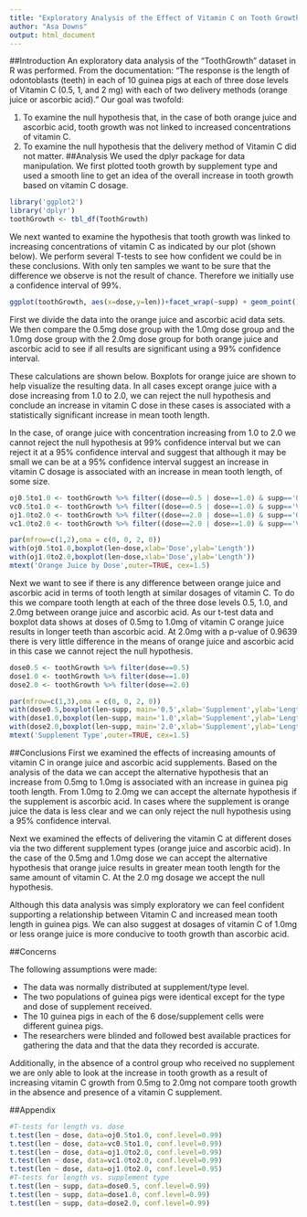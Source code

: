 ```yaml
---
title: "Exploratory Analysis of the Effect of Vitamin C on Tooth Growth"
author: "Asa Downs"
output: html_document
---
```


##Introduction
An exploratory data analysis of the "ToothGrowth" dataset in R was performed. From the documentation: "The response is the length of odontoblasts (teeth) in each of 10 guinea pigs at each of three dose levels of Vitamin C (0.5, 1, and 2 mg) with each of two delivery methods (orange juice or ascorbic acid)." Our goal was twofold: 

1. To examine the null hypothesis that, in the case of both orange juice and ascorbic acid, tooth growth was not linked to increased concentrations of vitamin C. 
2. To examine the null hypothesis that the delivery method of Vitamin C did not matter.
##Analysis
We used the dplyr package for data manipulation. We first plotted tooth growth by supplement type and used a smooth line to get an idea of the overall increase in tooth growth based on vitamin C dosage. 
```r
library('ggplot2')
library('dplyr')
toothGrowth <- tbl_df(ToothGrowth)
```
We next wanted to examine the hypothesis that tooth growth was linked to increasing concentrations of vitamin C as indicated by our plot (shown below). We perform several T-tests to see how confident we could be in these conclusions. With only ten samples we want to be sure that the difference we observe is not the result of chance. Therefore we initially use a confidence interval of 99%.
```r
ggplot(toothGrowth, aes(x=dose,y=len))+facet_wrap(~supp) + geom_point() + geom_smooth(method='loess') + ggtitle('ToothGrowth Data: Length vs Dose by type of supplement') + xlab('Dose') + ylab('Length')
```
First we divide the data into the orange juice and ascorbic acid data sets. We then compare the 0.5mg dose group with the 1.0mg dose group and the 1.0mg dose group with the 2.0mg dose group for both orange juice and ascorbic acid to see if all results are significant using a 99% confidence interval. 

These calculations are shown below. Boxplots for orange juice are shown to help visualize the resulting data. In all cases except orange juice with a dose increasing from 1.0 to 2.0, we can reject the null hypothesis and conclude an increase in vitamin C dose in these cases is associated with a statistically significant increase in mean tooth length.

In the case, of orange juice with concentration increasing from 1.0 to 2.0 we cannot reject the null hypothesis at 99% confidence interval but we can reject it at a 95% confidence interval and suggest that although it may be small we can be at a 95% confidence interval suggest an increase in vitamin C dosage is associated with an increase in mean tooth length, of some size.

```r
oj0.5to1.0 <- toothGrowth %>% filter((dose==0.5 | dose==1.0) & supp=='OJ')
vc0.5to1.0 <- toothGrowth %>% filter((dose==0.5 | dose==1.0) & supp=='VC')
oj1.0to2.0 <- toothGrowth %>% filter((dose==2.0 | dose==1.0) & supp=='OJ')
vc1.0to2.0 <- toothGrowth %>% filter((dose==2.0 | dose==1.0) & supp=='VC')
```
```r
par(mfrow=c(1,2),oma = c(0, 0, 2, 0))
with(oj0.5to1.0,boxplot(len~dose,xlab='Dose',ylab='Length'))
with(oj1.0to2.0,boxplot(len~dose,xlab='Dose',ylab='Length'))
mtext('Orange Juice by Dose',outer=TRUE, cex=1.5)
```
Next we want to see if there is any difference between orange juice and ascorbic acid in terms of tooth length at similar dosages of vitamin C. To do this we compare tooth length at each of the three dose levels 0.5, 1.0, and 2.0mg between orange juice and ascorbic acid. As our t-test data and boxplot data shows at doses of 0.5mg to 1.0mg of vitamin C orange juice results in longer teeth than ascorbic acid. At 2.0mg with a p-value of 0.9639 there is very little difference in the means of orange juice and ascorbic acid in this case we cannot reject the null hypothesis.

```r
dose0.5 <- toothGrowth %>% filter(dose==0.5)
dose1.0 <- toothGrowth %>% filter(dose==1.0)
dose2.0 <- toothGrowth %>% filter(dose==2.0)
```
```r
par(mfrow=c(1,3),oma = c(0, 0, 2, 0))
with(dose0.5,boxplot(len~supp, main='0.5',xlab='Supplement',ylab='Length'))
with(dose1.0,boxplot(len~supp, main='1.0',xlab='Supplement',ylab='Length'))
with(dose2.0,boxplot(len~supp, main='2.0',xlab='Supplement',ylab='Length'))
mtext('Supplement Type',outer=TRUE, cex=1.5)
```
##Conclusions
First we examined the effects of increasing amounts of vitamin C in orange juice and ascorbic acid supplements. Based on the analysis of the data we can accept the alternative hypothesis that an increase from 0.5mg to 1.0mg is associated with an increase in guinea pig tooth length. From 1.0mg to 2.0mg we can accept the alternate hypothesis if the supplement is ascorbic acid. In cases where the supplement is orange juice the data is less clear and we can only reject the null hypothesis using a 95% confidence interval.

Next we examined the effects of delivering the vitamin C at different doses via the two different supplement types (orange juice and ascorbic acid). In the case of the 0.5mg and 1.0mg dose we can accept the alternative hypothesis that orange juice results in greater mean tooth length for the same amount of vitamin C. At the 2.0 mg dosage we accept the null hypothesis.

Although this data analysis was simply exploratory we can feel confident supporting a relationship between Vitamin C and increased mean tooth length in guinea pigs. We can also suggest at dosages of vitamin C of 1.0mg or less orange juice is more conducive to tooth growth than ascorbic acid.

##Concerns

The following assumptions were made:

* The data was normally distributed at supplement/type level.
* The two populations of guinea pigs were identical except for the type and dose of supplement received. 
* The 10 guinea pigs in each of the 6 dose/supplement cells were different guinea pigs. 
* The researchers were blinded and followed best available practices for gathering the data and that the data they recorded is accurate.

Additionally, in the absence of a control group who received no supplement we are only able to look at the increase in tooth growth as a result of increasing vitamin C growth from 0.5mg to 2.0mg not compare tooth growth in the absence and presence of a vitamin C supplement.

##Appendix

```r
#T-tests for length vs. dose
t.test(len ~ dose, data=oj0.5to1.0, conf.level=0.99)
t.test(len ~ dose, data=vc0.5to1.0, conf.level=0.99)
t.test(len ~ dose, data=oj1.0to2.0, conf.level=0.99)
t.test(len ~ dose, data=vc1.0to2.0, conf.level=0.99)
t.test(len ~ dose, data=oj1.0to2.0, conf.level=0.95)
#T-tests for length vs. supplement type
t.test(len ~ supp, data=dose0.5, conf.level=0.99)
t.test(len ~ supp, data=dose1.0, conf.level=0.99)
t.test(len ~ supp, data=dose2.0, conf.level=0.99)
```